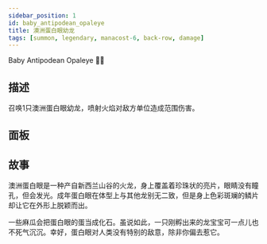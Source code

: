 ```yaml
---
sidebar_position: 1
id: baby_antipodean_opaleye
title: 澳洲蛋白眼幼龙
tags: [summon, legendary, manacost-6, back-row, damage]
---
```


Baby Antipodean Opaleye 👶🐲

<!--truncate-->



<CardBasics cardKey={id}/>


## 描述

召唤1只澳洲蛋白眼幼龙，喷射火焰对敌方单位造成范围伤害。

## 面板


<LevelComponent/>


<CardDynamicTable cardKey={id}/>


<CardComplexTable cardKey={id}/>





## 故事

澳洲蛋白眼是一种产自新西兰山谷的火龙，身上覆盖着珍珠状的亮片，眼睛没有瞳孔，但会发光。成年蛋白眼在体型上与其他龙别无二致，但是身上色彩斑斓的鳞片却让它在外形上脱颖而出。

一些麻瓜会把蛋白眼的蛋当成化石。虽说如此，一只刚孵出来的龙宝宝可一点儿也不死气沉沉。幸好，蛋白眼对人类没有特别的敌意，除非你偏去惹它。



